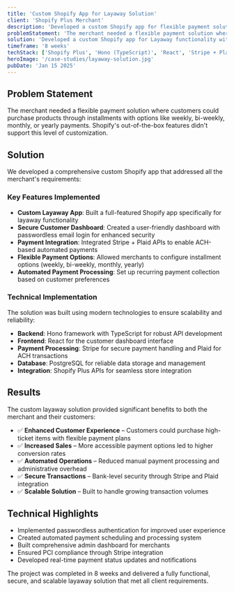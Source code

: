 ```yaml
---
title: 'Custom Shopify App for Layaway Solution'
client: 'Shopify Plus Merchant'
description: 'Developed a custom Shopify app for flexible payment solutions where customers could purchase products through installments with options like weekly, bi-weekly, monthly, or yearly payments.'
problemStatement: 'The merchant needed a flexible payment solution where customers could purchase products through installments with options like weekly, bi-weekly, monthly, or yearly payments. Shopify''s out-of-the-box features didn''t support this level of customization.'
solution: 'Developed a custom Shopify app for Layaway functionality with a secure customer dashboard, passwordless email login, and integrated Stripe + Plaid for ACH-based automated payments.'
timeframe: '8 weeks'
techStack: ['Shopify Plus', 'Hono (TypeScript)', 'React', 'Stripe + Plaid API', 'PostgreSQL']
heroImage: '/case-studies/layaway-solution.jpg'
pubDate: 'Jan 15 2025'
---
```



## Problem Statement

The merchant needed a flexible payment solution where customers could purchase products through installments with options like weekly, bi-weekly, monthly, or yearly payments. Shopify's out-of-the-box features didn't support this level of customization.



## Solution

We developed a comprehensive custom Shopify app that addressed all the merchant's requirements:

### Key Features Implemented

- **Custom Layaway App**: Built a full-featured Shopify app specifically for layaway functionality
- **Secure Customer Dashboard**: Created a user-friendly dashboard with passwordless email login for enhanced security
- **Payment Integration**: Integrated Stripe + Plaid APIs to enable ACH-based automated payments
- **Flexible Payment Options**: Allowed merchants to configure installment options (weekly, bi-weekly, monthly, yearly)
- **Automated Payment Processing**: Set up recurring payment collection based on customer preferences

### Technical Implementation

The solution was built using modern technologies to ensure scalability and reliability:

- **Backend**: Hono framework with TypeScript for robust API development
- **Frontend**: React for the customer dashboard interface
- **Payment Processing**: Stripe for secure payment handling and Plaid for ACH transactions
- **Database**: PostgreSQL for reliable data storage and management
- **Integration**: Shopify Plus APIs for seamless store integration

## Results

The custom layaway solution provided significant benefits to both the merchant and their customers:

- ✅ **Enhanced Customer Experience** – Customers could purchase high-ticket items with flexible payment plans
- ✅ **Increased Sales** – More accessible payment options led to higher conversion rates
- ✅ **Automated Operations** – Reduced manual payment processing and administrative overhead
- ✅ **Secure Transactions** – Bank-level security through Stripe and Plaid integration
- ✅ **Scalable Solution** – Built to handle growing transaction volumes  


## Technical Highlights

- Implemented passwordless authentication for improved user experience
- Created automated payment scheduling and processing system
- Built comprehensive admin dashboard for merchants
- Ensured PCI compliance through Stripe integration
- Developed real-time payment status updates and notifications

The project was completed in 8 weeks and delivered a fully functional, secure, and scalable layaway solution that met all client requirements.

